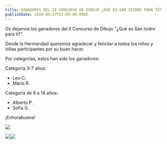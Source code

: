 ```yaml
---
title: GANADORES DEL II CONCURSO DE DIBUJO ¿QUÉ ES SAN ISIDRO PARA TÍ?
publishDate: 2024-05-17T22:00:00.000Z
---
```


Os dejamos los ganadores del II Concurso de Dibujo "¿Qué es San Isidro para tí?".

Desde la Hermandad queremos agradecer y felicitar a todos los niños y niñas participantes por su buen hacer.

Por categorías, estos han sido los ganadores:

Categoría 3-7 años: 

* Leo C.
* Mario R.

Categoría de 8 a 14 años:

* Alberto P.
* Sofía G.

¡Enhorabuena!

![](</images/actualidad/II CONCURSO DE DIBUJO/Captura de pantalla 2024-05-16 172704.webp>)

![](</images/actualidad/II CONCURSO DE DIBUJO/Captura de pantalla 2024-05-16 172719.webp>)![](</images/actualidad/II CONCURSO DE DIBUJO/Captura de pantalla 2024-05-16 172738.webp>)
